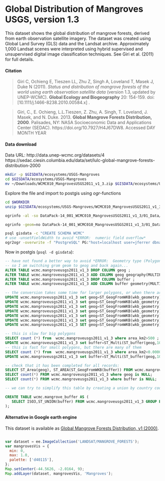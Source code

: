 # Global Distribution of Mangroves USGS, version 1.3

This dataset shows the global distribution of mangrove forests, derived from earth observation satellite imagery. The dataset was created using Global Land Survey (GLS) data and the Landsat archive. Approximately 1,000 Landsat scenes were interpreted using hybrid supervised and unsupervised digital image classification techniques. See Giri et al. (2011) for full details.


#### Citation

> Giri C, Ochieng E, Tieszen LL, Zhu Z, Singh A, Loveland T, Masek J, Duke N (2011). *Status and distribution of mangrove forests of the world using earth observation satellite data* (version 1.3, updated by UNEP-WCMC). **Global Ecology and Biogeography** 20: 154-159. doi: [10.1111/j.1466-8238.2010.00584.x] .

> Giri, C., E. Ochieng, L.L.Tieszen, Z. Zhu, A. Singh, T. Loveland, J. Masek, and N. Duke. 2013. **Global Mangrove Forests Distribution, 2000**. Palisades, NY: NASA Socioeconomic Data and Applications Center (SEDAC). https://doi.org/10.7927/H4J67DW8. Accessed DAY MONTH YEAR


#### Data download
 Data URL: http://data.unep-wcmc.org/datasets/4
https://sedac.ciesin.columbia.edu/data/set/lulc-global-mangrove-forests-distribution-2000

```sh
mkdir -p $GISDATA/ecosystems/USGS-Mangroves
cd $GISDATA/ecosystems/USGS-Mangroves
mv ~/Downloads/WCMC010_MangrovesUSGS2011_v1_3.zip $GISDATA/ecosystems/USGS-Mangroves

```

Explore the file and import to postgis using *ogr*-functions

```sh
cd $WORKDIR
unzip $GISDATA/ecosystems/USGS-Mangroves/WCMC010_MangrovesUSGS2011_v1_3.zip

ogrinfo -al -so DataPack-14_001_WCMC010_MangrovesUSGS2011_v1_3/01_Data/

ogrinfo -geom=no DataPack-14_001_WCMC010_MangrovesUSGS2011_v1_3/01_Data/ -sql "SELECT grid_code,ISO3,PARISO3,CTYPE FROM \"14_001_WCMC010_MangroveUSGS2011_v1_3\""

psql gisdata -c "CREATE SCHEMA WCMC"
# use -unsetFieldWidth to avoid *ERROR:  numeric field overflow*
ogr2ogr -overwrite -f "PostgreSQL" PG:"host=localhost user=jferrer dbname=gisdata" -unsetFieldWidth -lco SCHEMA=wcmc DataPack-14_001_WCMC010_MangrovesUSGS2011_v1_3/01_Data/14_001_WCMC010_MangroveUSGS2011_v1_3.shp -nln MangroveUSGS2011_v1_3 -nlt PROMOTE_TO_MULTI

```

Now in postgis (`psql -d gisdata`):

```sql
-- have not found a better way to avoid *ERROR:  Geometry type (Polygon) does not match column type (MultiPolygon)*
-- so I am switching grom geom to geog and back again...
ALTER TABLE wcmc.mangroveusgs2011_v1_3 DROP COLUMN geog ;
ALTER TABLE wcmc.mangroveusgs2011_v1_3 ADD COLUMN geog geography(MULTIPOLYGON,4326) DEFAULT NULL;
ALTER TABLE wcmc.mangroveusgs2011_v1_3 DROP COLUMN buffer ;
ALTER TABLE wcmc.mangroveusgs2011_v1_3 ADD COLUMN buffer geometry(MULTIPOLYGON,4326) DEFAULT NULL;

-- the conversion takes some time for larger polygons, or when there are many thousands of them
UPDATE wcmc.mangroveusgs2011_v1_3 set geog=ST_GeogFromWKB(wkb_geometry) where area_km2>100 AND geog IS NULL;
UPDATE wcmc.mangroveusgs2011_v1_3 set geog=ST_GeogFromWKB(wkb_geometry) where area_km2>1 AND geog IS NULL;
UPDATE wcmc.mangroveusgs2011_v1_3 set geog=ST_GeogFromWKB(wkb_geometry) where area_km2<0.00000005 AND geog IS NULL;
UPDATE wcmc.mangroveusgs2011_v1_3 set geog=ST_GeogFromWKB(wkb_geometry) where area_km2<0.00005 AND geog IS NULL;
UPDATE wcmc.mangroveusgs2011_v1_3 set geog=ST_GeogFromWKB(wkb_geometry) where area_km2<0.005 AND geog IS NULL;
UPDATE wcmc.mangroveusgs2011_v1_3 set geog=ST_GeogFromWKB(wkb_geometry) where area_km2<0.05 AND geog IS NULL;
UPDATE wcmc.mangroveusgs2011_v1_3 SET geog=ST_GeogFromWKB(wkb_geometry) WHERE geog IS NULL;

-- this is slow for big polygons
SELECT count (*) from  wcmc.mangroveusgs2011_v1_3 where area_km2>500 ;
UPDATE wcmc.mangroveusgs2011_v1_3 set buffer=ST_Multi(ST_buffer(geog,1000)::geometry) where area_km2>1 AND geog IS NOT NULL AND buffer IS NULL;
-- this is fast for small polygons, but there are many of them
SELECT count (*) from  wcmc.mangroveusgs2011_v1_3 where area_km2<0.0000000005 ;
UPDATE wcmc.mangroveusgs2011_v1_3 set buffer=ST_Multi(ST_buffer(geog,1000)::geometry) where area_km2<0.05 AND geog IS NOT NULL AND buffer IS NULL;

-- check that it has been completed for all records:
SELECT ST_Area(geog), ST_AREA(ST_GeogFromWKB(buffer)) FROM wcmc.mangroveusgs2011_v1_3 where buffer is NOT NULL LIMIT 20;
SELECT count(*) FROM wcmc.mangroveusgs2011_v1_3 where geog is NULL;
SELECT count(*) FROM wcmc.mangroveusgs2011_v1_3 where buffer is NULL;

-- we can try to simplify this table by creating a union by country code (ISO3 column):

CREATE TABLE wcmc.mangrove_buffer AS (
   SELECT ISO3,ST_UNION(buffer) FROM wcmc.mangroveusgs2011_v1_3 GROUP BY ISO3
);

```

#### Alternative in Google earth engine

This dataset is available as [Global Mangrove Forests Distribution, v1 (2000)](https://developers.google.com/earth-engine/datasets/catalog/LANDSAT_MANGROVE_FORESTS).

```js

var dataset = ee.ImageCollection('LANDSAT/MANGROVE_FORESTS');
var mangrovesVis = {
  min: 0,
  max: 1.0,
  palette: ['d40115'],
};
Map.setCenter(-44.5626, -2.0164, 9);
Map.addLayer(dataset, mangrovesVis, 'Mangroves');

```
